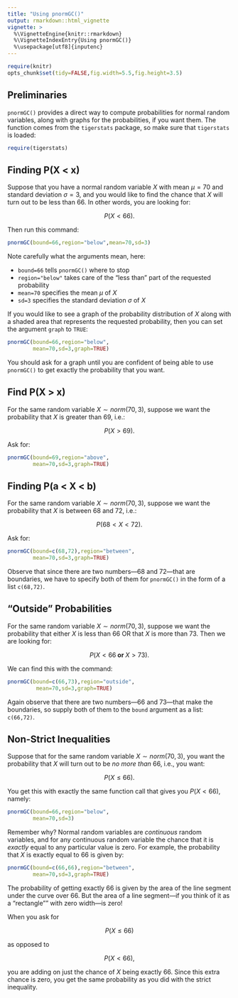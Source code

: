 ```yaml
---
title: "Using pnormGC()"
output: rmarkdown::html_vignette
vignette: >
  %\VignetteEngine{knitr::rmarkdown}
  %\VignetteIndexEntry{Using pnormGC()}
  %\usepackage[utf8]{inputenc}
---
```


```r
require(knitr)
opts_chunk$set(tidy=FALSE,fig.width=5.5,fig.height=3.5)
```


## Preliminaries

`pnormGC()` provides a direct way to compute probabilities for normal random variables, along with graphs for the probabilities, if you want them.  The function comes from the `tigerstats` package, so make sure that `tigerstats` is loaded:

```r
require(tigerstats)
```


## Finding P(X < x)

Suppose that you have a normal random variable $X$ with mean $\mu=70$ and standard deviation $\sigma=3$, and you would like to find the chance that $X$ will turn out to be less than 66.  In other words, you are looking for:

$$P(X < 66).$$

Then run this command:

```r
pnormGC(bound=66,region="below",mean=70,sd=3)
```

Note carefully what the arguments mean, here:

* `bound=66` tells `pnormGC()` where to stop
* `region="below"` takes care of the "less than" part of the requested probability
* `mean=70` specifies the mean $\mu$ of $X$
* `sd=3` specifies the standard deviation $\sigma$ of $X$

If you would like to see a graph of the probability distribution of $X$ along with a shaded area that represents the requested probability, then you can set the argument `graph` to `TRUE`:

```r
pnormGC(bound=66,region="below",
        mean=70,sd=3,graph=TRUE)
```

You should ask for a graph until you are confident of being able to use `pnormGC()` to get exactly the probability that you want.

## Find P(X > x)

For the same random variable $X \sim norm(70,3)$, suppose we want the probability that $X$ is greater than 69, i.e.:

$$P(X > 69).$$

Ask for:

```r
pnormGC(bound=69,region="above",
        mean=70,sd=3,graph=TRUE)
```



## Finding P(a < X < b)

For the same random variable $X \sim norm(70,3)$, suppose we want the probability that $X$ is between 68 and 72, i.e.:

$$P(68 < X < 72).$$

Ask for:

```r
pnormGC(bound=c(68,72),region="between",
        mean=70,sd=3,graph=TRUE)
```

Observe that since there are two numbers---68 and 72---that are boundaries, we have to specify both of them for `pnormGC()` in the form of a list `c(68,72)`.

## "Outside" Probabilities

For the same random variable $X \sim norm(70,3)$, suppose we want the probability that either $X$ is less than 66 OR that $X$ is more than 73.  Then we are looking for:

$$P(X < 66 \textbf{ or } X > 73).$$


We can find this with the command:

```r
pnormGC(bound=c(66,73),region="outside",
         mean=70,sd=3,graph=TRUE)
```
Again observe that there are two numbers---66 and 73---that make the boundaries, so supply both of them to the `bound` argument as a list:  `c(66,72)`.

## Non-Strict Inequalities

Suppose that for the same random variable $X \sim norm(70,3)$, you want the probability that $X$ will turn out to be *no more than* 66, i.e., you want:

$$P(X \leq 66).$$

You get this with exactly the same function call that gives you $P(X < 66)$, namely:

```r
pnormGC(bound=66,region="below",
        mean=70,sd=3)
```

Remember why?  Normal random variables are *continuous* random variables, and for any continuous random variable the chance that it is *exactly* equal to any particular value is zero.  For example, the probability that $X$ is exactly equal to 66 is given by:

```r
pnormGC(bound=c(66,66),region="between",
        mean=70,sd=3,graph=TRUE)
```

The probability of getting exactly 66 is given by the area of the line segment under the curve over 66.  But the area of a line segment---if you think of it as a "rectangle"" with zero width---is zero!

When you ask for

$$P(X \leq 66)$$

as opposed to

$$P(X < 66),$$

you are adding on just the chance of $X$ being exactly 66.  Since this extra chance is zero, you get the same probability as you did with the strict inequality.


